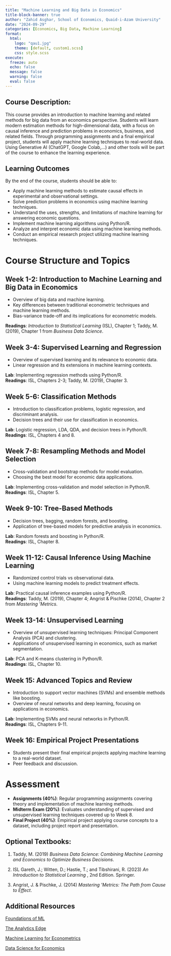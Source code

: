 ---
title: "Machine Learning and Big Data in Economics"
title-block-banner: true
author: "Zahid Asghar, School of Economics, Quaid-i-Azam University"
date: "2024-09-29"
categories: [Economics, Big Data, Machine Learning]
format: 
  html:
    logo: "qau1.jpg"
    theme: [default, custom1.scss]
    css: style.scss
execute:
  freeze: auto
  echo: false
  message: false
  warning: false
  eval: false
---

## Course Description:

This course provides an introduction to machine learning and related methods for big data from an economics perspective. Students will learn modern estimation methods for high-dimensional data, with a focus on causal inference and prediction problems in economics, business, and related fields. Through programming assignments and a final empirical project, students will apply machine learning techniques to real-world data. Using Generative AI (ChatGPT, Google Colab,...) and other tools will be part of the course to enhance the learning experience.

## Learning Outcomes

By the end of the course, students should be able to:

- Apply machine learning methods to estimate causal effects in experimental and observational settings.
- Solve prediction problems in economics using machine learning techniques.
- Understand the uses, strengths, and limitations of machine learning for answering economic questions.
- Implement machine learning algorithms using Python/R.
- Analyze and interpret economic data using machine learning methods.
- Conduct an empirical research project utilizing machine learning techniques.

# Course Structure and Topics

## Week 1-2: Introduction to Machine Learning and Big Data in Economics

- Overview of big data and machine learning.
- Key differences between traditional econometric techniques and machine learning methods.
- Bias-variance trade-off and its implications for econometric models.

**Readings**: *Introduction to Statistical Learning* (ISL), Chapter 1; Taddy, M. (2019), Chapter 1 from *Business Data Science*.

## Week 3-4: Supervised Learning and Regression

- Overview of supervised learning and its relevance to economic data.
- Linear regression and its extensions in machine learning contexts.

**Lab**: Implementing regression methods using Python/R.  
**Readings**: ISL, Chapters 2-3; Taddy, M. (2019), Chapter 3.

## Week 5-6: Classification Methods

- Introduction to classification problems, logistic regression, and discriminant analysis.
- Decision trees and their use for classification in economics.

**Lab**: Logistic regression, LDA, QDA, and decision trees in Python/R.  
**Readings**: ISL, Chapters 4 and 8.

## Week 7-8: Resampling Methods and Model Selection

- Cross-validation and bootstrap methods for model evaluation.
- Choosing the best model for economic data applications.

**Lab**: Implementing cross-validation and model selection in Python/R.  
**Readings**: ISL, Chapter 5.

## Week 9-10: Tree-Based Methods

- Decision trees, bagging, random forests, and boosting.
- Application of tree-based models for predictive analysis in economics.

**Lab**: Random forests and boosting in Python/R.  
**Readings**: ISL, Chapter 8.

## Week 11-12: Causal Inference Using Machine Learning

- Randomized control trials vs observational data.
- Using machine learning models to predict treatment effects.

**Lab**: Practical causal inference examples using Python/R.  
**Readings**: Taddy, M. (2019), Chapter 4; Angrist & Pischke (2014), Chapter 2 from *Mastering ‘Metrics*.

## Week 13-14: Unsupervised Learning

- Overview of unsupervised learning techniques: Principal Component Analysis (PCA) and clustering.
- Applications of unsupervised learning in economics, such as market segmentation.

**Lab**: PCA and K-means clustering in Python/R.  
**Readings**: ISL, Chapter 10.

## Week 15: Advanced Topics and Review

- Introduction to support vector machines (SVMs) and ensemble methods like boosting.
- Overview of neural networks and deep learning, focusing on applications in economics.

**Lab**: Implementing SVMs and neural networks in Python/R.  
**Readings**: ISL, Chapters 9-11.

## Week 16: Empirical Project Presentations

- Students present their final empirical projects applying machine learning to a real-world dataset.
- Peer feedback and discussion.

# Assessment

- **Assignments (40%)**: Regular programming assignments covering theory and implementation of machine learning methods.
- **Midterm Exam (20%)**: Evaluates understanding of supervised and unsupervised learning techniques covered up to Week 8.
- **Final Project (40%)**: Empirical project applying course concepts to a dataset, including project report and presentation.


## Optional Textbooks:

1.  Taddy, M. (2019) *Business Data Science: Combining Machine Learning and Economics to Optimize Business Decisions*.

2.  ISL Gareth, J.; Witten, D.; Hastie, T.; and Tibshirani, R. (2023) *An Introduction to Statistical Learning* , 2nd Edition. Springer.

3.  Angrist, J. & Pischke, J. (2014) *Mastering ‘Metrics: The Path from Cause to Effect*.

## Additional Resources

[Foundations of ML](https://maxkasy.github.io/home/ML_Oxford_2024/)

[The Analytics Edge](https://ocw.mit.edu/courses/15-071-the-analytics-edge-spring-2017/pages/trees/)

[Machine Learning for Econometrics](https://www.bankofcanada.ca/2023/10/staff-analytical-note-2023-16/)

[Data Science for Economics](https://psantanna.com/Econ520)
